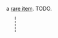 {{FixTitle}}
a [[Items#rare item|rare item]]. TODO.

{{Item|<nowiki>[d]</nowiki>}}
<div style="border-left:2px dotted black; margin:10px 23px; height:40px;"></div>
{{Desc
|keycard type d
|it describes itself as a security clearance card, with access limited to "group d".
|not craftable
|weighs 1 units
|internal name (for bot developers): keycard_d
|finding:
|''please edit this section''
}}